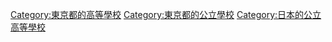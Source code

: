 {{日本行政區劃分類導航|的公立高等學校|top=日本的公立高等學校}}

[[Category:東京都的高等學校|Category:東京都的高等學校]]
[[Category:東京都的公立學校|Category:東京都的公立學校]]
[[Category:日本的公立高等學校|Category:日本的公立高等學校]]